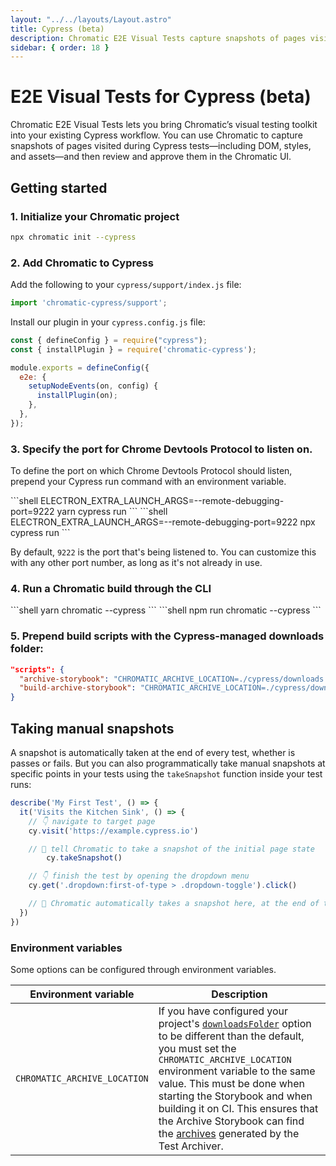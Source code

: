 ```yaml
---
layout: "../../layouts/Layout.astro"
title: Cypress (beta)
description: Chromatic E2E Visual Tests capture snapshots of pages visited during Cypress tests.
sidebar: { order: 18 }
---
```



# E2E Visual Tests for Cypress (beta)
Chromatic E2E Visual Tests lets you bring Chromatic’s visual testing toolkit into your existing Cypress workflow. You can use Chromatic to capture snapshots of pages visited during Cypress tests—including DOM, styles, and assets—and then review and approve them in the Chromatic UI.

## Getting started

### 1. Initialize your Chromatic project

```bash
npx chromatic init --cypress
```

### 2. Add Chromatic to Cypress

Add the following to your `cypress/support/index.js` file:
```js
import 'chromatic-cypress/support';
```

Install our plugin in your `cypress.config.js` file:

```js
const { defineConfig } = require("cypress");
const { installPlugin } = require('chromatic-cypress');

module.exports = defineConfig({
  e2e: {
    setupNodeEvents(on, config) {
      installPlugin(on);
    },
  },
});
```

### 3. Specify the port for Chrome Devtools Protocol to listen on.

To define the port on which Chrome Devtools Protocol should listen, prepend your Cypress run command with an environment variable.

<Tabs>
  <TabItem label="yarn">
    ```shell
    ELECTRON_EXTRA_LAUNCH_ARGS=--remote-debugging-port=9222 yarn cypress run
    ```
  </TabItem>
  <TabItem label="npm">
    ```shell
    ELECTRON_EXTRA_LAUNCH_ARGS=--remote-debugging-port=9222 npx cypress run
    ```
  </TabItem>
</Tabs>

By default, `9222` is the port that's being listened to. You can customize this with any other port number, as long as it's not already in use.

### 4. Run a Chromatic build through the CLI

<Tabs>
  <TabItem label="yarn">
    ```shell
    yarn chromatic --cypress
    ```
  </TabItem>
  <TabItem label="npm">
    ```shell
    npm run chromatic --cypress
    ```
  </TabItem>
</Tabs>

### 5. Prepend build scripts with the Cypress-managed downloads folder:

```json
"scripts": {
  "archive-storybook": "CHROMATIC_ARCHIVE_LOCATION=./cypress/downloads archive-storybook",
  "build-archive-storybook": "CHROMATIC_ARCHIVE_LOCATION=./cypress/downloads build-archive-storybook"
}
```


## Taking manual snapshots

A snapshot is automatically taken at the end of every test, whether is passes or fails. But you can also programmatically take manual snapshots at specific points in your tests using the `takeSnapshot` function inside your test runs:

```js
describe('My First Test', () => {
  it('Visits the Kitchen Sink', () => {
    // 👇 navigate to target page
    cy.visit('https://example.cypress.io')

    // 📸 tell Chromatic to take a snapshot of the initial page state
		cy.takeSnapshot()

    // 👇 finish the test by opening the dropdown menu
    cy.get('.dropdown:first-of-type > .dropdown-toggle').click()

    // 📸 Chromatic automatically takes a snapshot here, at the end of the test
  })
})
```

### Environment variables

Some options can be configured through environment variables.

| Environment variable         | Description                                                                                                                                                                                                                                                                                                                                                                                                                                                 |
| ---------------------------- | ----------------------------------------------------------------------------------------------------------------------------------------------------------------------------------------------------------------------------------------------------------------------------------------------------------------------------------------------------------------------------------------------------------------------------------------------------------- |
| `CHROMATIC_ARCHIVE_LOCATION` | If you have configured your project's [`downloadsFolder`](https://docs.cypress.io/guides/references/configuration#Downloads) option to be different than the default, you must set the `CHROMATIC_ARCHIVE_LOCATION` environment variable to the same value. This must be done when starting the Storybook and when building it on CI. This ensures that the Archive Storybook can find the [archives](#what-are-archives) generated by the Test Archiver. |